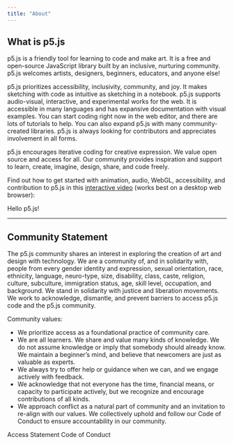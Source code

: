 ```yaml
---
title: "About"
---
```


## What is p5.js

<div class='text-body-large'>
p5.js is a friendly tool for learning to code and make art. It is a free and open-source JavaScript library built by an inclusive, nurturing community. p5.js welcomes artists, designers, beginners, educators, and anyone else!

p5.js prioritizes accessibility, inclusivity, community, and joy. It makes sketching with code as intuitive as sketching in a notebook. p5.js supports audio-visual, interactive, and experimental works for the web. It is accessible in many languages and has expansive documentation with visual examples. You can start coding right now in the web editor, and there are lots of tutorials to help. You can also expand p5.js with many community-created libraries. p5.js is always looking for contributors and appreciates involvement in all forms.

p5.js encourages iterative coding for creative expression. We value open source and access for all. Our community provides inspiration and support to learn, create, imagine, design, share, and code freely.

Find out how to get started with animation, audio, WebGL, accessibility, and contribution to p5.js in this <a href='https://hello.p5js.org/'>interactive video</a> (works best on a desktop web browser):


<div class='mt-xl'>
<LinkButton variant='link' url='https://hello.p5js.org/'>Hello p5.js!</LinkButton>
</div>
</div>

<hr class='full-bleed'/>

## Community Statement

<div class='text-body-large'>
The p5.js community shares an interest in exploring the creation of art and design with technology. We are a community of, and in solidarity with, people from every gender identity and expression, sexual orientation, race, ethnicity, language, neuro-type, size, disability, class, caste, religion, culture, subculture, immigration status, age, skill level, occupation, and background. We stand in solidarity with justice and liberation movements. We work to acknowledge, dismantle, and prevent barriers to access p5.js code and the p5.js community. 

Community values:
- We prioritize access as a foundational practice of community care. 
- We are all learners. We share and value many kinds of knowledge. We do not assume knowledge or imply that somebody should already know. We maintain a beginner’s mind, and believe that newcomers are just as valuable as experts. 
- We always try to offer help or guidance when we can, and we engage actively with feedback. 
- We acknowledge that not everyone has the time, financial means, or capacity to participate actively, but we recognize and encourage contributions of all kinds. 
- We approach conflict as a natural part of community and an invitation to re-align with our values. We collectively uphold and follow our Code of Conduct to ensure accountability in our community.
</div>

<div class='mt-xl'>
<LinkButton variant='link' url='/contribute/access'>Access Statement</LinkButton>
<LinkButton variant='link' url='/code-of-conduct'>Code of Conduct</LinkButton>
</div>